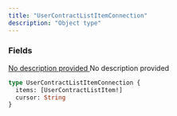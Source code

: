 ```yaml
---
title: "UserContractListItemConnection"
description: "Object type"
---
```


### Fields

<a href="/api-reference/types/usercontractlistitem">
  <ResponseField name="items" type="[UserContractListItem!]">
    No description provided
  </ResponseField>
</a>

<ResponseField name="cursor" type="String">
  No description provided
</ResponseField>


```graphql UserContractListItemConnection
type UserContractListItemConnection {
  items: [UserContractListItem!]
  cursor: String
}
```
